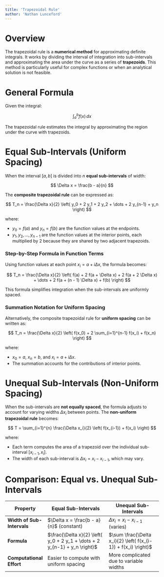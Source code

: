 ```yaml
---
title: 'Trapezoidal Rule'
author: 'Nathan Lunceford'
---
```


# Overview

The trapezoidal rule is a **numerical method** for approximating definite integrals. It works by dividing the interval of integration into sub-intervals and approximating the area under the curve as a series of **trapezoids**. This method is particularly useful for complex functions or when an analytical solution is not feasible.

# General Formula

Given the integral:

$$
\int_a^b f(x) \, dx
$$

The trapezoidal rule estimates the integral by approximating the region under the curve with trapezoids.

# Equal Sub-Intervals (Uniform Spacing)

When the interval $[a, b]$ is divided into $n$ **equal sub-intervals** of width:

$$
\Delta x = \frac{b - a}{n}
$$

The **composite trapezoidal rule** can be expressed as:

$$
T_n = \frac{\Delta x}{2} \left( y_0 + 2 y_1 + 2 y_2 + \dots + 2 y_{n-1} + y_n \right)
$$

where:

- $y_0 = f(a)$ and $y_n = f(b)$ are the function values at the endpoints.
- $y_1, y_2, \dots, y_{n-1}$ are the function values at the interior points, each multiplied by 2 because they are shared by two adjacent trapezoids.

### Step-by-Step Formula in Function Terms

Using function values at each point $x_i = a + i \Delta x$, the formula becomes:

$$
T_n = \frac{\Delta x}{2} \left( f(a) + 2 f(a + \Delta x) + 2 f(a + 2 \Delta x) + \dots + 2 f(a + (n - 1) \Delta x) + f(b) \right)
$$

This formula simplifies integration when the sub-intervals are uniformly spaced.

### Summation Notation for Uniform Spacing

Alternatively, the composite trapezoidal rule for **uniform spacing** can be written as:

$$
T_n = \frac{\Delta x}{2} \left( f(x_0) + 2 \sum_{i=1}^{n-1} f(x_i) + f(x_n) \right)
$$

where:

- $x_0 = a$, $x_n = b$, and $x_i = a + i \Delta x$.
- The summation accounts for the contributions of interior points.

# Unequal Sub-Intervals (Non-Uniform Spacing)

When the sub-intervals are **not equally spaced**, the formula adjusts to account for varying widths $\Delta x_i$ between points. The **non-uniform trapezoidal rule** becomes:

$$
T = \sum_{i=1}^{n} \frac{\Delta x_i}{2} \left( f(x_{i-1}) + f(x_i) \right)
$$

where:

- Each term computes the area of a trapezoid over the individual sub-interval $[x_{i-1}, x_i]$.
- The width of each sub-interval is $\Delta x_i = x_i - x_{i-1}$, which may vary.

# Comparison: Equal vs. Unequal Sub-Intervals

| **Property**               | **Equal Sub-Intervals**                                                   | **Unequal Sub-Intervals**                                      |
| -------------------------- | ------------------------------------------------------------------------- | -------------------------------------------------------------- |
| **Width of Sub-Intervals** | $\Delta x = \frac{b - a}{n}$ (constant)                                   | $\Delta x_i = x_i - x_{i-1}$ (varies)                          |
| **Formula**                | $\frac{\Delta x}{2} \left( y_0 + 2 y_1 + \dots + 2 y_{n-1} + y_n \right)$ | $\sum \frac{\Delta x_i}{2} \left( f(x_{i-1}) + f(x_i) \right)$ |
| **Computational Effort**   | Easier to compute with uniform spacing                                    | More complicated due to variable widths                        |
